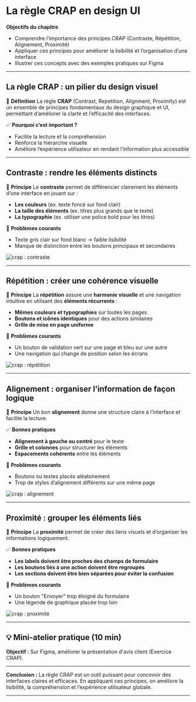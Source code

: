 # **La règle CRAP en design UI**

**Objectifs du chapitre**
- Comprendre l’importance des principes CRAP (Contraste, Répétition, Alignement, Proximité)  
- Appliquer ces principes pour améliorer la lisibilité et l’organisation d’une interface  
- Illustrer ces concepts avec des exemples pratiques sur Figma

---

## **La règle CRAP : un pilier du design visuel**

📌 **Définition**
La règle **CRAP** (Contrast, Repetition, Alignment, Proximity) est un ensemble de principes fondamentaux du design graphique et UI, permettant d’améliorer la clarté et l’efficacité des interfaces.  

✅ **Pourquoi c’est important ?**
- Facilite la lecture et la compréhension
- Renforce la hiérarchie visuelle
- Améliore l’expérience utilisateur en rendant l’information plus accessible

---

## **Contraste : rendre les éléments distincts**

📌 **Principe**
Le **contraste** permet de différencier clairement les éléments d’une interface en jouant sur :  
- **Les couleurs** (ex. texte foncé sur fond clair)
- **La taille des éléments** (ex. titres plus grands que le texte)
- **La typographie** (ex. utiliser une police bold pour les titres)

🚫 **Problèmes courants**
- Texte gris clair sur fond blanc → faible lisibilité
- Manque de distinction entre les boutons principaux et secondaires

![crap : contraste](/images/uxui/CRAP-contrast.png)

---

## **Répétition : créer une cohérence visuelle**

📌 **Principe**
La **répétition** assure une **harmonie visuelle** et une navigation intuitive en utilisant des **éléments récurrents** :  
- **Mêmes couleurs et typographies** sur toutes les pages
- **Boutons et icônes identiques** pour des actions similaires
- **Grille de mise en page uniforme**

🚫 **Problèmes courants**
- Un bouton de validation vert sur une page et bleu sur une autre
- Une navigation qui change de position selon les écrans

![crap : répétition](/images/uxui/CRAP-repetition.png)

---

## **Alignement : organiser l’information de façon logique**

📌 **Principe**
Un bon **alignement** donne une structure claire à l’interface et facilite la lecture.  

✅ **Bonnes pratiques**
- **Alignement à gauche ou centré** pour le texte
- **Grille et colonnes** pour structurer les éléments
- **Espacements cohérents** entre les éléments

🚫 **Problèmes courants**
- Boutons ou textes placés aléatoirement
- Trop de styles d’alignement différents sur une même page

![crap : alignement](/images/uxui/CRAP-alignement.png)

---

## **Proximité : grouper les éléments liés**

📌 **Principe**
La **proximité** permet de créer des liens visuels et d’organiser les informations logiquement.  

✅ **Bonnes pratiques**
- **Les labels doivent être proches des champs de formulaire**
- **Les boutons liés à une action doivent être regroupés**
- **Les sections doivent être bien séparées pour éviter la confusion**

🚫 **Problèmes courants**
- Un bouton "Envoyer" trop éloigné du formulaire
- Une légende de graphique placée trop loin

![crap : proximité](/images/uxui/CRAP-proximite.png)

---

## 💡 Mini-atelier pratique (10 min)
**Objectif :**
Sur Figma, améliorer la présentation d'avis client (Exercice CRAP).  

---

**Conclusion :**
La règle CRAP est un outil puissant pour concevoir des interfaces claires et efficaces. En appliquant ces principes, on améliore la lisibilité, la compréhension et l’expérience utilisateur globale.  

---